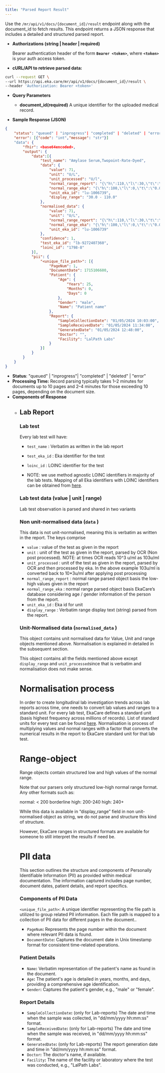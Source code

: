 ```yaml
---
title: "Parsed Report Result"
---
```

Use the `/mr/api/v1/docs/{document_id}/result` endpoint along with the document_id to fetch results. This endpoint returns a JSON response that includes a detailed and structured parsed report.

- **Authorizations (string | header | required)**
    
    Bearer authentication header of the form **`Bearer <token>`**, where **`<token>`** is your auth access token.
    
- **cURL/API to retrieve parsed data:**
```bash
curl --request GET \
--url https://api.eka.care/mr/api/v1/docs/{document_id}/result \
--header 'Authorization: Bearer <token>'
```
- **Query Parameters**
    - **document_id(required)**
        A unique identifier for the uploaded medical record.
            
    
- **Sample Response (JSON)**
```json
{
    "status": "queued" | "inprogress"| "completed" | "deleted" | "error",
    "error": [{"code": "int","message": "str"}]
    "data": {
        "fhir": <base64encoded>,
        "output": {
            "data":[{
                "test_name": "Amylase Serum,Twopoint-Rate-Dyed",
                "data": {
                    "value": 71,
                    "unit": "U/L",
                    "unit_processed": "U/l",
                    "normal_range_report": "{\"h\":110,\"l\":30,\"t\":\"30.0 - 110.0\",\"s\":2}",
                    "normal_range_eka": "{\"h\":100,\"l\":0,\"t\":\"0.0 - 100.0\"}",
                    "unit_eka_id": "lu-1006739",
                    "display_range": "30.0 - 110.0"
                },
                "normalised_data": {
                    "value": 71,
                    "unit": "U/L",
                    "normal_range_report": "{\"h\":110,\"l\":30,\"t\":\"30.0 - 110.0\"}",
                    "normal_range_eka": "{\"h\":100,\"l\":0,\"t\":\"0.0 - 100.0\"}",
                    "unit_eka_id": "lu-1006739"
                },
                "confidence": 1,
                "test_eka_id": "lb-9272407360",
                "loinc_id": "1798-8"
            }],
            "pii": {
                "<unique_file_path>": [{
                    "PageNum": 1,
                    "DocumentDate": 1715106600,
                    "Patient": {
                        "Age": {
                            "Years": 25,
                            "Months": 0,
                            "Days": 0
                        },
                        "Gender": "male",
                        "Name": "Patient name"
                    },
                    "Report": {
                        "SampleCollectionDate": "01/05/2024 10:03:00",
                        "SampleReceivedDate": "01/05/2024 11:34:00",
                        "GeneratedDate": "01/05/2024 12:48:00",
                        "Doctor": "",
                        "Facility": "LalPath Labs"
                    }
                }]
            }
        }
    }
}
```
- **Status**: "queued" | "inprogress"| "completed" | "deleted" | "error"
- **Processing Time:** Record parsing typically takes 1–2 minutes for documents up to 10 pages and 2–4 minutes for those exceeding 10 pages, depending on the document size.
- **Components of Response**
    - ## Lab Report
        ### Lab test
        Every lab test will have: 
        - `test_name` : Verbatim as written in the lab report
        - `test_eka_id` : Eka identifier for the test
        - `loinc_id` : LOINC identifier for the test
        
        - NOTE: we use method agnostic LOINC identifiers in majority of the lab tests. Mapping of all Eka identifiers with LOINC identifiers can be obtained from [here](https://www.notion.so/EkaCare-Lab-report-parsing-details-16f28b1d375d8002918efa88d0d46567?pvs=21).
        
        ### Lab test data (value | unit | range)
        Lab test observation is parsed and shared in two variants

        ### Non unit-normalised data (`data` )
        
        This data is not unit-normalised, meaning this is verbatim as written in the report. The keys comprise
        
        - `value` : value of the test as given in the report
        - `unit` : unit of the test as given in the report, parsed by OCR (Non post processed). NOTE: at times OCR reads 10^3 u/ml as 103u/ml
        - `unit_processed` : unit of the test as given in the report, parsed by OCR and then processed by eka. In the above example 103u/ml  is converted back to 10*3u/ml after applying post processing
        - `normal_range_report` : normal range parsed object basis the low-high values given in the report
        - `normal_range_eka` : normal range parsed object basis EkaCare’s database considering age / gender information of the person from the report.
        - `unit_eka_id` : Eka id for unit
        - `display_range` : Verbatim range display text (string) parsed from the report.
        
        ### Unit-Normalised data (`normalised_data` )
        
        This object contains unit normalised data for Value, Unit and range objects mentioned above. Normalisation is explained in detailed in the subsequent section.
        
        This object contains all the fields mentioned above except `display_range` and `unit_processed`since that is verbatim and normalisation does not make sense.
        
        # Normalisation process
        
        In order to create longitudinal lab investigation trends across lab reports across time, one needs to convert lab values and ranges to a standard unit. For every lab test, EkaCare defines a standard unit (basis highest frequency across millions of records). List of standard units for every test can be found [here](https://www.notion.so/EkaCare-Lab-report-parsing-details-16f28b1d375d8002918efa88d0d46567?pvs=21). Normalisation is process of multiplying values and normal ranges with a factor that converts the numerical results in the report to EkaCare standard unit for that lab test. 
        
        # Range-object
        
        Range objects contain structured low and high values of the normal range. 
        
        Note that our parsers only structured low-high normal range format. Any other formats such as:
        
        normal: < 200
        borderline high: 200-240
        high: 240+
        
        While this data is available in “display_range” field in non unit-normalised object as string, we do not parse and structure this kind of structure.
        
        However, EkaCare ranges in structured formats are available for someone to still interpret the results if need be.
        
        # PII data
        
        This section outlines the structure and components of Personally Identifiable Information (PII) as provided within medical documentation. The information captured includes page number, document dates, patient details, and report specifics.
        
        ### Components of PII Data
        
        `<unique_file_path>`: A unique identifier representing the file path is utilized to group related PII information. Each file path is mapped to a collection of PII data for different pages in the document..
        
        - `PageNum`**:** Represents the page number within the document where relevant PII data is found.
        - `DocumentDate`**:** Captures the document date in Unix timestamp format for consistent time-related operations.
        
        ### **Patient Details**
        
        - `Name`**:** Verbatim representation of the patient's name as found in the document.
        - `Age`**:** The patient's age is detailed in years, months, and days, providing a comprehensive age identification.
        - `Gender`**:** Captures the patient's gender, e.g., "male" or "female".
        
        ### **Report Details**
        
        - `SampleCollectionDate`**:** (only for Lab-reports) The date and time when the sample was collected, in "dd/mm/yyyy hh:mm:ss" format.
        - `SampleReceivedDate`**:** (only for Lab-reports) The date and time when the sample was received, in "dd/mm/yyyy hh:mm:ss" format.
        - `GeneratedDate`**:** (only for Lab-reports) The report generation date and time in "dd/mm/yyyy hh:mm:ss" format.
        - `Doctor`**:** The doctor's name, if available.
        - `Facility`**:** The name of the facility or laboratory where the test was conducted, e.g., "LalPath Labs".

